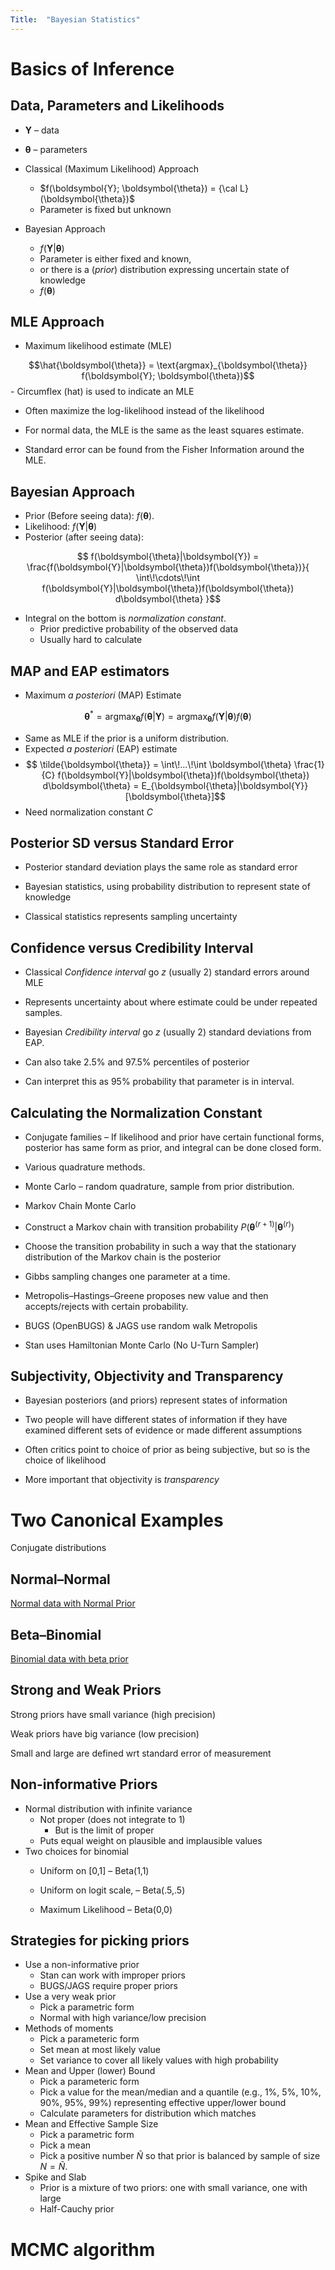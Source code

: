 ```yaml
---
Title:  "Bayesian Statistics"
---
```


# Basics of Inference

## Data, Parameters and Likelihoods

-   $\boldsymbol{Y}$ -- data

-   $\boldsymbol{\theta}$ -- parameters

-   Classical (Maximum Likelihood) Approach

    -   $f(\boldsymbol{Y}; \boldsymbol{\theta}) = {\cal L}(\boldsymbol{\theta})$
    -   Parameter is fixed but unknown

-   Bayesian Approach

    -   $f(\boldsymbol{Y}| \boldsymbol{\theta})$
    -   Parameter is either fixed and known,
    -   or there is a (*prior*) distribution expressing uncertain state of knowledge
    -   $f(\boldsymbol{\theta})$

## MLE Approach

-   Maximum likelihood estimate (MLE)

$$\hat{\boldsymbol{\theta}} = \text{argmax}_{\boldsymbol{\theta}} f(\boldsymbol{Y}; \boldsymbol{\theta})$$ - Circumflex (hat) is used to indicate an MLE

-   Often maximize the log-likelihood instead of the likelihood

-   For normal data, the MLE is the same as the least squares estimate.

-   Standard error can be found from the Fisher Information around the MLE.

## Bayesian Approach

-   Prior (Before seeing data): $f(\boldsymbol{\theta})$.
-   Likelihood: $f(\boldsymbol{Y}|\boldsymbol{\theta})$
-   Posterior (after seeing data):

$$ f(\boldsymbol{\theta}|\boldsymbol{Y}) = 
\frac{f(\boldsymbol{Y}|\boldsymbol{\theta})f(\boldsymbol{\theta})}{
\int\!\cdots\!\int f(\boldsymbol{Y}|\boldsymbol{\theta})f(\boldsymbol{\theta}) d\boldsymbol{\theta}
}$$

-   Integral on the bottom is *normalization constant*.
    -   Prior predictive probability of the observed data
    -   Usually hard to calculate

## MAP and EAP estimators

-   Maximum *a posteriori* (MAP) Estimate

$$\boldsymbol{\theta}^{*} = \text{argmax}_{\boldsymbol{\theta}} f(\boldsymbol{\theta} |\boldsymbol{Y})
= \text{argmax}_{\boldsymbol{\theta}} f(\boldsymbol{Y}| \boldsymbol{\theta})f(\boldsymbol{\theta})
$$

-   Same as MLE if the prior is a uniform distribution.
-   Expected *a posteriori* (EAP) estimate
-   $$
    \tilde{\boldsymbol{\theta}} = \int\!...\!\int 
    \boldsymbol{\theta} \frac{1}{C}
    f(\boldsymbol{Y}|\boldsymbol{\theta})f(\boldsymbol{\theta}) d\boldsymbol{\theta} = E_{\boldsymbol{\theta}|\boldsymbol{Y}}[\boldsymbol{\theta}]$$
-   Need normalization constant $C$

## Posterior SD versus Standard Error

-   Posterior standard deviation plays the same role as standard error

-   Bayesian statistics, using probability distribution to represent state of knowledge

-   Classical statistics represents sampling uncertainty

## Confidence versus Credibility Interval

-   Classical *Confidence interval* go $z$ (usually 2) standard errors around MLE

-   Represents uncertainty about where estimate could be under repeated samples.

-   Bayesian *Credibility interval* go $z$ (usually 2) standard deviations from EAP.

-   Can also take 2.5% and 97.5% percentiles of posterior

-   Can interpret this as 95% probability that parameter is in interval.

## Calculating the Normalization Constant

-   Conjugate families – If likelihood and prior have certain functional forms, posterior has same form as prior, and integral can be done closed form.

-   Various quadrature methods.

-   Monte Carlo – random quadrature, sample from prior distribution.

-   Markov Chain Monte Carlo

-   Construct a Markov chain with transition probability $P(\boldsymbol{\theta}^{(r+1)}|\boldsymbol{\theta}^{(r)})$

-   Choose the transition probability in such a way that the stationary distribution of the Markov chain is the posterior

-   Gibbs sampling changes one parameter at a time.

-   Metropolis–Hastings–Greene proposes new value and then accepts/rejects with certain probability.

-   BUGS (OpenBUGS) & JAGS use random walk Metropolis

-   Stan uses Hamiltonian Monte Carlo (No U-Turn Sampler)

## Subjectivity, Objectivity and Transparency

-   Bayesian posteriors (and priors) represent states of information

-   Two people will have different states of information if they have examined different sets of evidence or made different assumptions

-   Often critics point to choice of prior as being subjective, but so is the choice of likelihood

-   More important that objectivity is *transparency*

# Two Canonical Examples

Conjugate distributions

## Normal--Normal

[Normal data with Normal Prior](NormalNormal.Rmd)

## Beta--Binomial

[Binomial data with beta prior](BetaBinomial.Rmd)

## Strong and Weak Priors

Strong priors have small variance (high precision)

Weak priors have big variance (low precision)

Small and large are defined wrt standard error of measurement

## Non-informative Priors

-   Normal distribution with infinite variance
    -   Not proper (does not integrate to 1)
        -   But is the limit of proper
    -   Puts equal weight on plausible and implausible values
-   Two choices for binomial
    -   Uniform on [0,1] -- Beta(1,1)

    -   Uniform on logit scale, -- Beta(.5,.5)

    -   Maximum Likelihood -- Beta(0,0)

## Strategies for picking priors

-   Use a non-informative prior
    -   Stan can work with improper priors
    -   BUGS/JAGS require proper priors
-   Use a very weak prior
    -   Pick a parametric form
    -   Normal with high variance/low precision
-   Methods of moments
    -   Pick a parameteric form
    -   Set mean at most likely value
    -   Set variance to cover all likely values with high probability
-   Mean and Upper (lower) Bound
    -   Pick a parameteric form
    -   Pick a value for the mean/median and a quantile (e.g., 1%, 5%, 10%, 90%, 95%, 99%) representing effective upper/lower bound
    -   Calculate parameters for distribution which matches
-   Mean and Effective Sample Size
    -   Pick a parametric form
    -   Pick a mean
    -   Pick a positive number $\tilde{N}$ so that prior is balanced by sample of size $N=\tilde{N}$.
-   Spike and Slab
    -   Prior is a mixture of two priors: one with small variance, one with large
    -   Half-Cauchy prior

# MCMC algorithm

